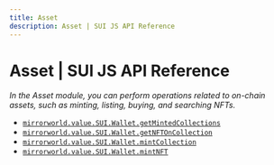 ```yaml
---
title: Asset
description: Asset | SUI JS API Reference
---
```


# Asset | SUI JS API Reference
*In the Asset module, you can perform operations related to on-chain assets, such as minting, listing, buying, and searching NFTs.*

- [`mirrorworld.value.SUI.Wallet.getMintedCollections`](/api-reference/js/SUI/Asset/getMintedCollections)
- [`mirrorworld.value.SUI.Wallet.getNFTOnCollection`](/api-reference/js/SUI/Asset/getNFTOnCollection)
- [`mirrorworld.value.SUI.Wallet.mintCollection`](/api-reference/js/SUI/Asset/mintCollection)
- [`mirrorworld.value.SUI.Wallet.mintNFT`](/api-reference/js/SUI/Asset/mintNFT)